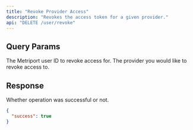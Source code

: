 ```yaml
---
title: "Revoke Provider Access"
description: "Revokes the access token for a given provider."
api: "DELETE /user/revoke"
---
```


## Query Params

<ParamField query='userId' type='string' required>
  The Metriport user ID to revoke access for.
</ParamField>

<ParamField query='provider' type='string' required>
  The provider you would like to revoke access to.
</ParamField>

## Response

<ResponseField name='success' type='boolean' required>
  Whether operation was successful or not.
</ResponseField>

```json
{
  "success": true
}
```
